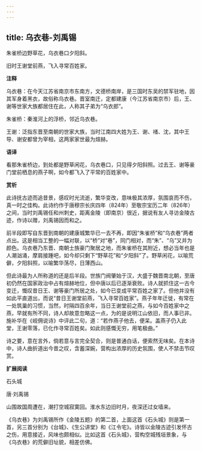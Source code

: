 ```yaml
---
---
---
```

title: 乌衣巷-刘禹锡
---

朱雀桥边野草花，乌衣巷口夕阳斜。

旧时王谢堂前燕，飞入寻常百姓家。

**注释**

乌衣巷：在今天江苏省南京市东南方，文德桥南岸，是三国时东吴的禁军驻地，因其军身着黑衣，故俗称乌衣巷。晋室南迁，定都建康（今江苏省南京市）后，王、谢等世家大族都居住在此，人称其子弟为“乌衣郎”。

朱雀桥：秦淮河上的浮桥，邻近乌衣巷。

王谢：泛指东晋至南朝的世家大族，当时江南四大姓为王、谢、禇、沈，其中王导、谢安都曾为宰相，这两家家世最为煊赫。

**语译**

看那朱雀桥边，到处都是野草闲花，乌衣巷口，只见得夕阳斜照。过去王、谢等豪门堂前栖息的燕子啊，如今都飞入了平常的百姓家中。

**赏析**

此诗抚古迹而追昔景，感叹时光流逝，繁华变改，意味极其浓厚，氛围哀而不伤，真一时之佳构。此诗约作于唐穆宗长庆四年（824年）至敬宗宝历二年（826年）之间，当时刘禹锡任和州刺史，距离金陵（即南京）很近，据说有友人寻访金陵古迹，作诗以赠，刘禹锡因而和之。

前半段即写自东晋到南朝的建康城繁华已一去不再，即因“朱雀桥”和“乌衣巷”两者点出。这是相当工整的一幅对联，以“桥”对“巷”，同门相对，而“朱”、“乌”又并为颜色。乌衣巷乃东晋、南朝士族豪门聚居之地，而朱雀桥在其附近，想必当年也是人潮汹涌，摩肩接踵吧，如今却只剩下“野草花”和“夕阳斜”了。野草闲花，以喻荒僻，夕阳斜照，以喻繁华荡尽，日薄西山。

但此诗最为人所称道的还是后半段。世族门阀肇始于汉，大盛于魏晋南北朝，至唐初仍然在国家政治中占有煊赫地位，但中唐以后已逐渐衰败。诗人就抓住这一古今变迁，慨叹昔日王、谢等豪门所居之处，如今已变成平常百姓之家了。但他并没有如此平直道出，而说“昔日王谢堂前燕，飞入寻常百姓家”。燕子年年迁徙，有常在一处筑巢的习惯，当然，时隔四百余年，当日王谢堂前之燕，与如今百姓家中之燕，早就有所不同，诗人却故意忽略这一点，为的是说明江山依旧，而人事已非。施补华在《岘佣说诗》中评此二句，道：“若作燕子他去，便呆。盖燕子仍入此堂，王谢零落，已化作寻常百姓矣。如此则感慨无穷，用笔极曲。”

诗之要，意在言外，倘若意与言完全契合，则是普通白话，便索然无味矣。在本诗中，诗人曲折道出今昔之叹，含蓄深婉，营构出浓厚的历史氛围，使人不禁击节叹赏。

**扩展阅读**

石头城

唐·刘禹锡

山围故国周遭在，潮打空城寂寞回。淮水东边旧时月，夜深还过女墙来。

《乌衣巷》为刘禹锡所作《金陵五题》的第二首，上面这首《石头城》则是第一首，另三首分别为《台城》、《生公讲堂》和《江令宅》。诗皆以金陵古迹引发怀古之伤，用意接近，风味也颇相似。比如这首《石头城》，营构空城残垣景象，与《乌衣巷》的荒僻旧址貌，相差仿佛。